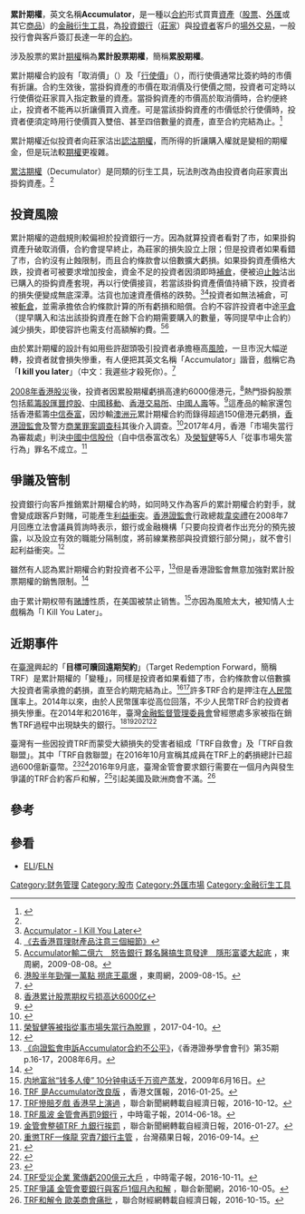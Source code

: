 '''累計期權'''，英文名稱'''Accumulator'''，是一種以[[合約|合約]]形式買賣[[資產|資產]]（[[股票|股票]]、[[外匯|外匯]]或其它[[商品|商品]]）的[[金融衍生工具|金融衍生工具]]，為[[投資銀行|投資銀行]]（[[莊家|莊家]]）與[[投資者|投資者]]客戶的[[場外交易|場外交易]]，一般投行會與客戶簽訂長達一年的[[合約|合約]]。

涉及股票的累計[[期權|期權]]稱為'''累計股票期權'''，簡稱'''累股期權'''。

累計期權合約設有「取消價」（{{lang-en|Knock Out Price}}）及「[[履約價|行使價]]」（{{lang-en|Strike Price}}），而行使價通常比簽約時的市價有折讓。合約生效後，當掛鈎資產的市價在取消價及行使價之間，投資者可定時以行使價從莊家買入指定數量的資產。當掛鈎資產的市價高於取消價時，合約便終止，投資者不能再以折讓價買入資產。可是當該掛鈎資產的市價低於行使價時，投資者便須定時用行使價買入雙倍、甚至四倍數量的資產，直至合約完結為止。<ref name=hkma20110928>{{Cite web |author=戴敏娜 |url=http://www.hkma.gov.hk/chi/key-information/insight/20110928.shtml |title=以折扣價購買？ |publisher=香港金融管理局 |date=2011-09-28 |access-date=2017-07-07 |archive-date=2018-10-25 |archive-url=https://web.archive.org/web/20181025110056/https://www.hkma.gov.hk/chi/key-information/insight/20110928.shtml |dead-url=no }}</ref>

累計期權近似投資者向莊家沽出[[認沽期權|認沽期權]]，而所得的折讓購入權就是變相的期權金，但是玩法較[[期權|期權]]更複雜。

[[累沽期權|累沽期權]]（Decumulator）是同類的衍生工具，玩法則改為由投資者向莊家賣出掛鈎資產。<ref name=hkma20110928/>

== 投資風險 ==
累計期權的遊戲規則較偏袒於投資銀行一方。因為就算投資者看對了市，如果掛鈎資產升破取消價，合約會提早終止，為莊家的損失設立上限；但是投資者如果看錯了市，合約沒有止蝕限制，而且合約條款會以倍數擴大虧損。如果掛鈎資產價格大跌，投資者可被要求增加按金，資金不足的投資者因須即時[[補倉|補倉]]，便被迫[[止蝕|止蝕]]沽出已購入的掛鈎資產套現，再以行使價接貨，若當該掛鈎資產價值持續下跌，投資者的損失便變成無底深潭。沽貨也加速資產價格的跌勢。<ref>[http://think1234567.blogspot.com/2008/04/accumulator-i-kill-you-later.html?showComment=1207935420000 Accumulator - I Kill You Later]{{Dead link|date=2018年6月 |bot=InternetArchiveBot |fix-attempted=no }}</ref><ref>[http://www.cs.com.cn/lcsh/02/200810/t20081020_1626748.htm 《去香港買理財產品注意三個細節》]</ref>投資者如無法補倉，可被[[斬倉|斬倉]]，並需承擔依合約條款計算的所有虧損和賠償。合約不容許投資者中途[[平倉|平倉]]（提早購入和沽出該掛鈎資產在餘下合約期需要購入的數量，等同提早中止合約）減少損失，即使容許也需支付高額解約費。<ref>[http://eastweek.my-magazine.me/main/2830 Accumulator輸二億六　怒告銀行 夥名醫搞生意發達　隱形富婆大起底] {{Wayback|url=http://eastweek.my-magazine.me/main/2830 |date=20191202165547 }}，東周網，2009-08-08。</ref><ref>[http://eastweek.my-magazine.me/main/2927 港股半年勁彈一萬點 撈底王贏爆] {{Wayback|url=http://eastweek.my-magazine.me/main/2927 |date=20200610041837 }}，東周網，2009-08-15。</ref>

由於累計期權的設計有如用些許甜頭吸引投資者承擔極高[[風險|風險]]，一旦市況大幅逆轉，投資者就會損失慘重，有人便把其英文名稱「Accumulator」諧音，戲稱它為「'''I kill you later'''」（中文：我遲些才殺死你）。<ref>{{Cite book|author=Virendra Nath |url=https://books.google.com.hk/books?id=1C0_BgAAQBAJ&pg=PA285 |title=Out of Aces? Fifty Steps to Financial Acuity |page=285 |publisher=Xlibris Corporation |year=2015 |isbn=9781503500846 }}</ref>

[[2008年香港股災|2008年香港股災]]後，投資者因累股期權虧損高達約6000億港元，<ref>[http://cn.chinagate.com.cn/finance/2008-05/09/content_15136170.htm 香港累计股票期权亏损高达6000亿]{{dead link|date=2018年4月 |bot=InternetArchiveBot |fix-attempted=yes }}</ref>熱門掛鈎股票包括[[藍籌股|藍籌股]][[匯豐控股|匯豐控股]]、[[中國移動|中國移動]]、[[香港交易所|香港交易所]]、[[中國人壽|中國人壽]]等。<ref>{{Cite web |url=http://www.mpfinance.com/htm/Finance/20080226/News/ea_eaa2.htm |title=新型衍生工具加速熱門股跌勢 |access-date=2008-10-21 |archive-date=2016-03-04 |archive-url=https://web.archive.org/web/20160304192313/http://www.mpfinance.com/htm/Finance/20080226/News/ea_eaa2.htm |dead-url=no }}</ref>這產品的輸家還包括香港藍籌[[中信泰富|中信泰富]]，因炒輸[[澳洲元|澳洲元]]累計期權合約而錄得超過150億港元虧損，[[香港證監會|香港證監會]]及警方[[商業罪案調查科|商業罪案調查科]]其後介入調查。<ref>{{Cite web |url=http://hk.news.yahoo.com/article/081024/3/8whq.html |title=中信泰富累己累人 |access-date=2008-10-25 |archive-date=2008-10-31 |archive-url=https://web.archive.org/web/20081031221524/http://hk.news.yahoo.com/article/081024/3/8whq.html |dead-url=no }}</ref>2017年4月，香港「市場失當行為審裁處」判決[[中信股份|中國中信股份]]（自中信泰富改名）及[[榮智健|榮智健]]等5人「從事市場失當行為」罪名不成立。<ref>[http://hk.on.cc/hk/bkn/cnt/finance/20170410/bkn-20170410174101853-0410_00842_001.html 榮智健等被指從事市場失當行為脫罪] {{Wayback|url=http://hk.on.cc/hk/bkn/cnt/finance/20170410/bkn-20170410174101853-0410_00842_001.html |date=20190515151810 }}，2017-04-10。</ref>

== 爭議及管制 ==
投資銀行向客戶推銷累計期權合約時，如同時又作為客戶的累計期權合約對手，就會變成跟客戶對賭，可能產生[[利益衝突|利益衝突]]。[[香港證監會|香港證監會]]行政總裁[[韋奕禮|韋奕禮]]在2008年7月回應立法會議員質詢時表示，銀行或金融機構「只要向投資者作出充分的預先披露，以及設立有效的職能分隔制度，將前線業務部與投資銀行部分開」，就不會引起利益衝突。<ref>{{Cite web |url=http://www.legco.gov.hk/yr07-08/chinese/panels/fa/minutes/fa080707.pdf |title=香港立法會CB(1)2327/07-08號文件 |access-date=2008-10-27 |archive-date=2021-11-14 |archive-url=https://web.archive.org/web/20211114083814/https://www.legco.gov.hk/yr07-08/chinese/panels/fa/minutes/fa080707.pdf |dead-url=no }}</ref>

雖然有人認為累計期權合約對投資者不公平，<ref>[http://hk-spa.org/2008/HKSPAmagazine35.pdf 《向證監會申訴Accumulator合約不公平》]{{dead link|date=2018年4月 |bot=InternetArchiveBot |fix-attempted=yes }}，《香港證券學會會刊》第35期p.16-17，2008年6月。</ref>但是香港證監會無意加強對累計股票期權的銷售限制。<ref>{{Cite web |url=http://www.sfc.hk/sfcPressRelease/TC/sfcOpenDocServlet?docno=08PR55 |title=證監會就Accumulator(累計股票期權)作出回應 |access-date=2008-10-23 |archive-date=2008-11-24 |archive-url=https://web.archive.org/web/20081124213504/http://www.sfc.hk/sfcPressRelease/TC/sfcOpenDocServlet?docno=08PR55 |dead-url=no }}</ref>

由于累计期权带有[[赌博|赌博]]性质，在美国被禁止销售。<ref>[http://news.hexun.com/2009-06-16/118679271_5.html 内地富翁“钱多人傻” 10分钟电话千万资产蒸发]{{dead link|date=2018年4月 |bot=InternetArchiveBot |fix-attempted=yes }}，2009年6月16日。</ref>亦因為風險太大，被知情人士戲稱為「I Kill You Later」。

==近期事件==
在[[臺灣|臺灣]]興起的「'''目標可贖回遠期契約'''」（Target Redemption Forward，簡稱TRF）是累計期權的「變種」，同樣是投資者如果看錯了市，合約條款會以倍數擴大投資者需承擔的虧損，直至合約期完結為止。<ref>[http://paper.wenweipo.com/2016/01/25/FS1601250003.htm TRF 是Accumulator改良版] {{Wayback|url=http://paper.wenweipo.com/2016/01/25/FS1601250003.htm |date=20200223050447 }}，香港文匯報，2016-01-25。</ref><ref>[http://udn.com/news/story/6/2018560 TRF慘賠歹戲 香港早上演過] {{Wayback|url=http://udn.com/news/story/6/2018560 |date=20201130122634 }}，聯合新聞網轉載自經濟日報，2016-10-12。</ref>許多TRF合約是押注在[[人民幣|人民幣]]匯率上。2014年以來，由於人民幣匯率從高位回落，不少人民幣TRF合約投資者損失慘重。在2014年和2016年，臺灣[[中華民國金融監督管理委員會|金融監督管理委員會]]曾經懲處多家被指在銷售TRF過程中出現缺失的銀行。<ref>[http://www.chinatimes.com/newspapers/20140618000127-260205 TRF風波 金管會再罰9銀行] {{Wayback|url=http://www.chinatimes.com/newspapers/20140618000127-260205 |date=20191130211007 }}，中時電子報，2014-06-18。</ref><ref>[http://udn.com/news/story/7238/1468909 金管會整頓TRF 九銀行挨罰] {{Wayback|url=http://udn.com/news/story/7238/1468909 |date=20191130220651 }}，聯合新聞網轉載自經濟日報，2016-01-27。</ref><ref>[http://www.appledaily.com.tw/appledaily/article/finance/20160914/37382609/ 重懲TRF一條龍 究責7銀行主管] {{Wayback|url=http://www.appledaily.com.tw/appledaily/article/finance/20160914/37382609/ |date=20170305002855 }}，台灣蘋果日報，2016-09-14。</ref><ref>{{Cite web|url=http://money.udn.com/money/story/8853/1489994|title=什麼是TRF？白話文講給你聽|accessdate=2016-12-05|author=|date=|last=聯合財經網|work=聯合財經網|publisher=|archive-date=2020-11-23|archive-url=https://web.archive.org/web/20201123195559/https://money.udn.com/money/story/8853/1489994|dead-url=no}}</ref><ref>{{Cite news|url=http://www.storm.mg/article/178084|title=鄧湘全觀點：TRF的真面目與－把台灣當殖民地的金融八國聯軍-風傳媒|accessdate=2016-12-05|archive-date=2019-11-29|archive-url=https://web.archive.org/web/20191129064712/https://www.storm.mg/article/178084|dead-url=no}}</ref>

臺灣有一些因投資TRF而蒙受大額損失的受害者組成「TRF自救會」及「TRF自救聯盟」。其中「TRF自救聯盟」在2016年10月宣稱其成員在TRF上的虧損總計已超過600億新臺幣。<ref>{{Cite web|url=http://www.businessweekly.com.tw/article.aspx?id=17622&type=Blog|title=受害者告白》銀行主動來找我：「玩TRF是穩賺的！」結果讓我賠上了一生打拚的事業 - 時事 - 新聞 - 商周茶館|accessdate=2016-12-05|work=商業周刊 - 商周.com|archive-date=2017-12-01|archive-url=https://web.archive.org/web/20171201031720/http://www.businessweekly.com.tw/article.aspx?id=17622&type=Blog|dead-url=no}}</ref><ref>[http://www.chinatimes.com/newspapers/20161011000047-260202 TRF受災企業 驚傳虧200億元大戶] {{Wayback|url=http://www.chinatimes.com/newspapers/20161011000047-260202 |date=20191129034231 }}，中時電子報，2016-10-11。</ref>2016年9月底，臺灣金管會要求銀行需要在一個月內與發生爭議的TRF合約客戶和解，<ref>[http://udn.com/news/story/6/2005224 TRF爭議 金管會要銀行與客戶1個月內和解] {{Wayback|url=http://udn.com/news/story/6/2005224 |date=20191130214505 }}，聯合新聞網，2016-10-05。</ref>引起美國及歐洲商會不滿。<ref>[http://money.udn.com/money/story/5648/2024947 TRF和解令 歐美商會痛批] {{webarchive|url=https://web.archive.org/web/20161031155416/http://money.udn.com/money/story/5648/2024947 |date=2016-10-31 }}，聯合財經網轉載自經濟日報，2016-10-15。</ref>

== 參考 ==
{{reflist}}

== 參看 ==
* [[ELI|ELI]]/[[ELN|ELN]]

[[Category:财务管理|Category:财务管理]]
[[Category:股市|Category:股市]]
[[Category:外匯市場|Category:外匯市場]]
[[Category:金融衍生工具|Category:金融衍生工具]]